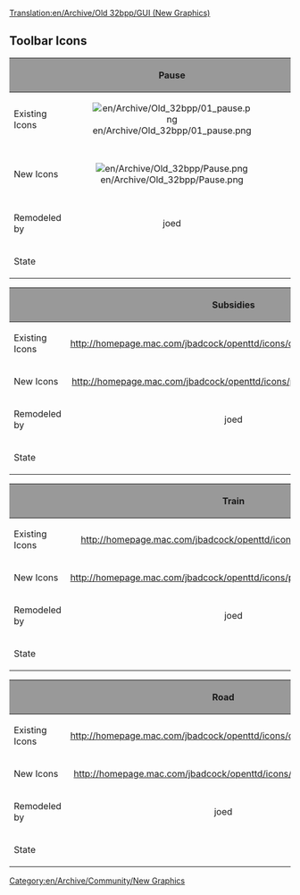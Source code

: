 [[Translation:en/Archive/Old 32bpp/GUI (New Graphics)]]
{{en/Linking}}

[[Category:en/Archive/Community/New Graphics]]
==Toolbar Icons==
{| border=2
!style="background:#999999;" | 
!style="background:#999999;" width="50" |Pause
!style="background:#999999;" width="50" |Play
!style="background:#999999;" width="50" |Fastforward
!style="background:#999999;" width="50" |Options
!style="background:#999999;" width="50" |Save
!style="background:#999999;" width="50" |Map
!style="background:#999999;" width="50" |Town Directory
|-
|Existing Icons
!align="center" |[[File:en/Archive/Old 32bpp/01 pause.png]]
!align="center" |
!align="center" |[[File:en/Archive/Old 32bpp/02 fastforward.png]]
!align="center" |http://homepage.mac.com/jbadcock/openttd/icons/original/03_options.png
!align="center" |http://homepage.mac.com/jbadcock/openttd/icons/original/04_savegame.png
!align="center" |http://homepage.mac.com/jbadcock/openttd/icons/original/05_map.png
!align="center" |http://homepage.mac.com/jbadcock/openttd/icons/original/06_towndirectory.png
|-
|New Icons
!align="center" |[[File:en/Archive/Old 32bpp/Pause.png]]
!align="center" |[[File:en/Archive/Old 32bpp/Play.png]]
!align="center" |[[File:en/Archive/Old 32bpp/Fastforward.png]]
!align="center" |http://homepage.mac.com/jbadcock/openttd/icons/proposed/cog.png
!align="center" |http://homepage.mac.com/jbadcock/openttd/icons/proposed/disk.png
!align="center" |http://homepage.mac.com/jbadcock/openttd/icons/proposed/compass.png
!align="center" |http://homepage.mac.com/jbadcock/openttd/icons/proposed/direction_sign.png
|-
|Remodeled by
!align="center" |joed
!align="center" |joed
!align="center" |joed
!align="center" |joed
!align="center" |joed
!align="center" |joed
!align="center" |joed
|-
|State
{{en/Archive/Old 32bpp/WIP}}	
{{en/Archive/Old 32bpp/WIP}}
{{en/Archive/Old 32bpp/WIP}}
{{en/Archive/Old 32bpp/WIP}}
{{en/Archive/Old 32bpp/WIP}}
{{en/Archive/Old 32bpp/WIP}}
{{en/Archive/Old 32bpp/WIP}}
|}
{| border=2
!style="background:#999999;" | 
!style="background:#999999;" width="50" |Subsidies
!style="background:#999999;" width="50" |Stations
!style="background:#999999;" width="50" |Finance
!style="background:#999999;" width="50" |Company Info
!style="background:#999999;" width="50" |Graphs
!style="background:#999999;" width="50" |League Table
!style="background:#999999;" width="50" |Fund Industry
|-
|Existing Icons
!align="center" |http://homepage.mac.com/jbadcock/openttd/icons/original/07_subsidies.png
!align="center" |http://homepage.mac.com/jbadcock/openttd/icons/original/08_stations.png
!align="center" |http://homepage.mac.com/jbadcock/openttd/icons/original/09_finance.png
!align="center" |http://homepage.mac.com/jbadcock/openttd/icons/original/10_companyinfo.png
!align="center" |http://homepage.mac.com/jbadcock/openttd/icons/original/11_graphs.png
!align="center" |http://homepage.mac.com/jbadcock/openttd/icons/original/12_leagetable.png
!align="center" |http://homepage.mac.com/jbadcock/openttd/icons/original/13_fundindustry.png
|-
|New Icons
!align="center" |http://homepage.mac.com/jbadcock/openttd/icons/proposed/parthenon.png
!align="center" |http://homepage.mac.com/jbadcock/openttd/icons/proposed/underground.png
!align="center" |http://homepage.mac.com/jbadcock/openttd/icons/proposed/vault.png
!align="center" |http://homepage.mac.com/jbadcock/openttd/icons/proposed/briefcase.png
!align="center" |http://homepage.mac.com/jbadcock/openttd/icons/proposed/graph.png
!align="center" |http://homepage.mac.com/jbadcock/openttd/icons/proposed/first_prize.png
!align="center" |http://homepage.mac.com/jbadcock/openttd/icons/proposed/factory.png
|-
|Remodeled by
!align="center" |joed
!align="center" |joed
!align="center" |joed
!align="center" |joed
!align="center" |joed
!align="center" |joed
!align="center" |joed
|-
|State
{{en/Archive/Old 32bpp/WIP}}
{{en/Archive/Old 32bpp/WIP}}
{{en/Archive/Old 32bpp/WIP}}
{{en/Archive/Old 32bpp/WIP}}
{{en/Archive/Old 32bpp/WIP}}
{{en/Archive/Old 32bpp/WIP}}
{{en/Archive/Old 32bpp/WIP}}
|}
{| border=2
!style="background:#999999;" |
!style="background:#999999;" width="50" |Train
!style="background:#999999;" width="50" |Vehicle
!style="background:#999999;" width="50" |Ship
!style="background:#999999;" width="50" |Plane
!style="background:#999999;" width="50" |Zoom In
!style="background:#999999;" width="50" |Zoom Out
!style="background:#999999;" width="50" |Rail
|-
|Existing Icons
!align="center" |http://homepage.mac.com/jbadcock/openttd/icons/original/14_train.png
!align="center" |http://homepage.mac.com/jbadcock/openttd/icons/original/15_vehicle.png
!align="center" |http://homepage.mac.com/jbadcock/openttd/icons/original/16_ship.png
!align="center" |http://homepage.mac.com/jbadcock/openttd/icons/original/17_plane.png
!align="center" |http://homepage.mac.com/jbadcock/openttd/icons/original/18_zoomin.png
!align="center" |http://homepage.mac.com/jbadcock/openttd/icons/original/19_zoomout.png
!align="center" |http://homepage.mac.com/jbadcock/openttd/icons/original/20_rail.png
|-
|New Icons
!align="center" |http://homepage.mac.com/jbadcock/openttd/icons/proposed/locomotive.png
!align="center" |http://homepage.mac.com/jbadcock/openttd/icons/proposed/truck.png
!align="center" |http://homepage.mac.com/jbadcock/openttd/icons/proposed/oceanliner.png
!align="center" |http://homepage.mac.com/jbadcock/openttd/icons/proposed/plane.png
!align="center" |http://homepage.mac.com/jbadcock/openttd/icons/proposed/zoom_in.png
!align="center" |http://homepage.mac.com/jbadcock/openttd/icons/proposed/zoom_out.png
!align="center" |http://homepage.mac.com/jbadcock/openttd/icons/proposed/rail.png
|-
|Remodeled by
!align="center" |joed
!align="center" |joed
!align="center" |joed
!align="center" |joed
!align="center" |joed
!align="center" |joed
!align="center" |joed
|-
|State
{{en/Archive/Old 32bpp/WIP}}
{{en/Archive/Old 32bpp/WIP}}
{{en/Archive/Old 32bpp/WIP}}
{{en/Archive/Old 32bpp/WIP}}
{{en/Archive/Old 32bpp/WIP}}
{{en/Archive/Old 32bpp/WIP}}
{{en/Archive/Old 32bpp/WIP}}
|}

{| border=2
!style="background:#999999;" |
!style="background:#999999;" width="50" |Road
!style="background:#999999;" width="50" |Seaport
!style="background:#999999;" width="50" |Airport
!style="background:#999999;" width="50" |Landscape
!style="background:#999999;" width="50" |Music
!style="background:#999999;" width="50" |News Reports
!style="background:#999999;" width="50" |Land Info
|-
|Existing Icons
!align="center" |http://homepage.mac.com/jbadcock/openttd/icons/original/21_road.png
!align="center" |http://homepage.mac.com/jbadcock/openttd/icons/original/22_seaport.png
!align="center" |http://homepage.mac.com/jbadcock/openttd/icons/original/23_airport.png
!align="center" |http://homepage.mac.com/jbadcock/openttd/icons/original/24_landscape.png
!align="center" |http://homepage.mac.com/jbadcock/openttd/icons/original/25_soundmusic.png
!align="center" |http://homepage.mac.com/jbadcock/openttd/icons/original/26_newsreports.png
!align="center" |http://homepage.mac.com/jbadcock/openttd/icons/original/27_landinfo.png
|-
|New Icons
!align="center" |http://homepage.mac.com/jbadcock/openttd/icons/proposed/road.png
!align="center" |http://homepage.mac.com/jbadcock/openttd/icons/proposed/waterway.png
!align="center" |http://homepage.mac.com/jbadcock/openttd/icons/proposed/runway.png
!align="center" |http://homepage.mac.com/jbadcock/openttd/icons/proposed/mountain.png
!align="center" |http://homepage.mac.com/jbadcock/openttd/icons/proposed/music.png
!align="center" |http://homepage.mac.com/jbadcock/openttd/icons/proposed/newspaper.png
!align="center" |http://homepage.mac.com/jbadcock/openttd/icons/proposed/info.png
|-
|Remodeled by
!align="center" |joed
!align="center" |joed
!align="center" |joed
!align="center" |joed
!align="center" |joed
!align="center" |joed
!align="center" |joed
|-
|State
{{en/Archive/Old 32bpp/WIP}}
{{en/Archive/Old 32bpp/WIP}}
{{en/Archive/Old 32bpp/WIP}}
{{en/Archive/Old 32bpp/WIP}}
{{en/Archive/Old 32bpp/WIP}}
{{en/Archive/Old 32bpp/WIP}}
{{en/Archive/Old 32bpp/WIP}}
|}
